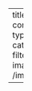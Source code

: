 ---
title: Pessoas
listing:
  contents: pessoas
  type: grid
  sort: title
  categories: false
  filter-ui: false
  image-placeholder: /images/samico.png
  
---